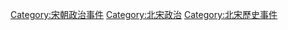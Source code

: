 [[Category:宋朝政治事件|Category:宋朝政治事件]]
[[Category:北宋政治|Category:北宋政治]]
[[Category:北宋歷史事件|Category:北宋歷史事件]]